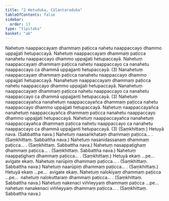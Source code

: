 ```yaml
---
title: "2 Hetuduka, Cūḷantaraduka"
tableOfContents: false
sidebar:
  order: 13
type: "tipitaka"
basket: "ab"
---
```



<DynamicBreadcrumb />

<Division number="8">

<Paragraph number="26">
Nahetuṃ naappaccayaṃ dhammaṃ paṭicca nahetu naappaccayo dhammo uppajjati hetupaccayā. Nahetuṃ naappaccayaṃ dhammaṃ paṭicca nanahetu naappaccayo dhammo uppajjati hetupaccayā. Nahetuṃ naappaccayaṃ dhammaṃ paṭicca nahetu naappaccayo ca nanahetu naappaccayo ca dhammā uppajjanti hetupaccayā. (3)
</Paragraph>

<Paragraph number="27">
Nanahetuṃ naappaccayaṃ dhammaṃ paṭicca nanahetu naappaccayo dhammo uppajjati hetupaccayā. Nanahetuṃ naappaccayaṃ dhammaṃ paṭicca nahetu naappaccayo dhammo uppajjati hetupaccayā. Nanahetuṃ naappaccayaṃ dhammaṃ paṭicca nahetu naappaccayo ca nanahetu naappaccayo ca dhammā uppajjanti hetupaccayā. (3)
</Paragraph>

<Paragraph number="28">
Nahetuṃ naappaccayañca nanahetuṃ naappaccayañca dhammaṃ paṭicca nahetu naappaccayo dhammo uppajjati hetupaccayā. Nahetuṃ naappaccayañca nanahetuṃ naappaccayañca dhammaṃ paṭicca nanahetu naappaccayo dhammo uppajjati hetupaccayā. Nahetuṃ naappaccayañca nanahetuṃ naappaccayañca dhammaṃ paṭicca nahetu naappaccayo ca nanahetu naappaccayo ca dhammā uppajjanti hetupaccayā. (3) (Saṃkhittaṃ.)
</Paragraph>

<Paragraph number="29">
Hetuyā nava. (Sabbattha nava.)
</Paragraph>

<Paragraph number="30">
Nahetuṃ naasaṅkhataṃ dhammaṃ paṭicca… . (Saṃkhittaṃ. Sabbattha nava.)
</Paragraph>

<Paragraph number="31">
Nahetuṃ nasanidassanaṃ dhammaṃ paṭicca… . (Saṃkhittaṃ. Sabbattha nava.)
</Paragraph>

<Paragraph number="32">
Nahetuṃ nasappaṭighaṃ dhammaṃ paṭicca… . (Saṃkhittaṃ. Sabbattha nava.)
</Paragraph>

<Paragraph number="33">
Nahetuṃ naappaṭighaṃ dhammaṃ paṭicca… . (Saṃkhittaṃ.) Hetuyā ekaṃ …pe…  avigate ekaṃ.
</Paragraph>

<Paragraph number="34">
Nahetuṃ narūpiṃ dhammaṃ paṭicca… . (Saṃkhittaṃ. Sabbattha nava.)
</Paragraph>

<Paragraph number="35">
Nahetuṃ naarūpiṃ dhammaṃ paṭicca… . (Saṃkhittaṃ.) Hetuyā ekaṃ …pe…  avigate ekaṃ.
</Paragraph>

<Paragraph number="36">
Nahetuṃ nalokiyaṃ dhammaṃ paṭicca …pe…  nahetuṃ nalokuttaraṃ dhammaṃ paṭicca… . (Saṃkhittaṃ. Sabbattha nava.)
</Paragraph>

<Paragraph number="37">
Nahetuṃ nakenaci viññeyyaṃ dhammaṃ paṭicca …pe…  nahetuṃ nanakenaci viññeyyaṃ dhammaṃ paṭicca… . (Saṃkhittaṃ. Sabbattha nava.)
</Paragraph>
</Division>